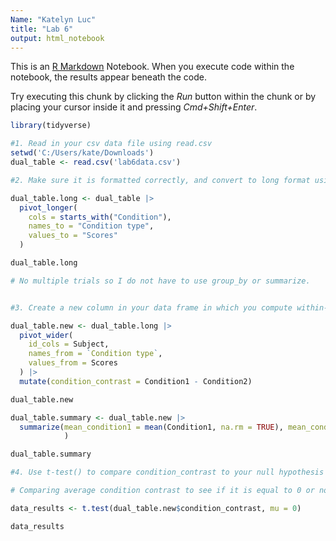 ```yaml
---
Name: "Katelyn Luc" 
title: "Lab 6"
output: html_notebook
---
```


This is an [R Markdown](http://rmarkdown.rstudio.com) Notebook. When you execute code within the notebook, the results appear beneath the code. 

Try executing this chunk by clicking the *Run* button within the chunk or by placing your cursor inside it and pressing *Cmd+Shift+Enter*. 
```r

library(tidyverse)

```

```r



#1. Read in your csv data file using read.csv
setwd('C:/Users/kate/Downloads')
dual_table <- read.csv('lab6data.csv')

#2. Make sure it is formatted correctly, and convert to long format using pivot_longer. Then use Use group_by() and summarize() to aggregate all the trials/blocks that belong to a participant, and yeild have one value per participant and IV.

dual_table.long <- dual_table |>
  pivot_longer(
    cols = starts_with("Condition"),
    names_to = "Condition type",
    values_to = "Scores"
  )

dual_table.long

# No multiple trials so I do not have to use group_by or summarize. 



```

```r

#3. Create a new column in your data frame in which you compute within-participant contrast (subtraction) between your two conditions of interest. Call this column condition_contrast. Then, report and means and SDs of each of your IVs, reflecting between-participant variance.

dual_table.new <- dual_table.long |>
  pivot_wider(
    id_cols = Subject, 
    names_from = `Condition type`,
    values_from = Scores
  ) |>
  mutate(condition_contrast = Condition1 - Condition2)

dual_table.new

dual_table.summary <- dual_table.new |>
  summarize(mean_condition1 = mean(Condition1, na.rm = TRUE), mean_condition2 = mean(Condition2, na.rm = TRUE), sd_1 = sd(Condition1, na.rm = TRUE), sd_2 = sd(Condition2, na.rm = TRUE)
            )

dual_table.summary 


```


```r

#4. Use t-test() to compare condition_contrast to your null hypothesis with the t distribution. 

# Comparing average condition contrast to see if it is equal to 0 or not because then you can conclude that there may or may not be a significant difference and you do this by using t-test()"

data_results <- t.test(dual_table.new$condition_contrast, mu = 0)

data_results

```